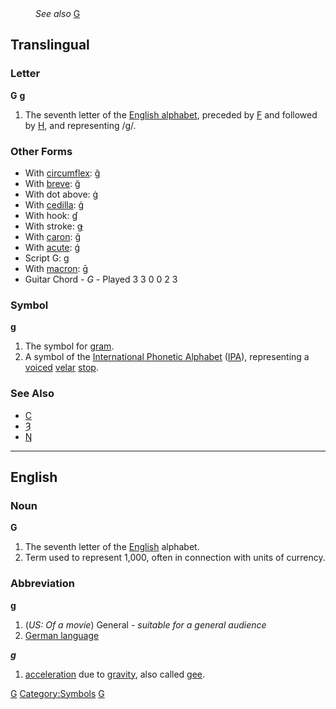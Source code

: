 :''See also'' [[G]]
==Translingual==
===Letter===
'''G''' '''g'''

#The seventh letter of the [[Appendix:English alphabet|English alphabet]], preceded by [[F]] and followed by [[H]], and representing /g/.
===Other Forms===
*With [[circumflex]]: [[ĝ]]
*With [[breve]]: [[ğ]]
*With dot above: [[ġ]]
*With [[cedilla]]: [[ģ]]
*With hook: [[ɠ]]
*With stroke: [[ǥ]]
*With [[caron]]: [[ǧ]]
*With [[acute]]: [[ǵ]]
*Script G: [[ɡ]]
*With [[macron]]: [[ḡ]]
*Guitar Chord - ''G'' - Played 3 3 0 0 2 3

===Symbol===
'''g'''

#The symbol for [[gram]].
#A symbol of the [[International Phonetic Alphabet]] ([[IPA]]), representing a [[voiced]] [[velar]] [[stop]].

===See Also===
*[[C]]
*[[Ȝ]]
*[[Ŋ]]

----
==English==
===Noun===
'''G'''
#The seventh letter of the [[English]] alphabet.
#Term used to represent 1,000, often in connection with units of currency.

===Abbreviation===
'''g'''
# (''US: Of a movie'') General - ''suitable for a general audience''
# [[German language]]

'''''g'''''
# [[acceleration]] due to [[gravity]], also called [[gee]].

[[Category:Latin letters|G]]
[[Category:Symbols]]
[[Category:IPA symbols|G]]